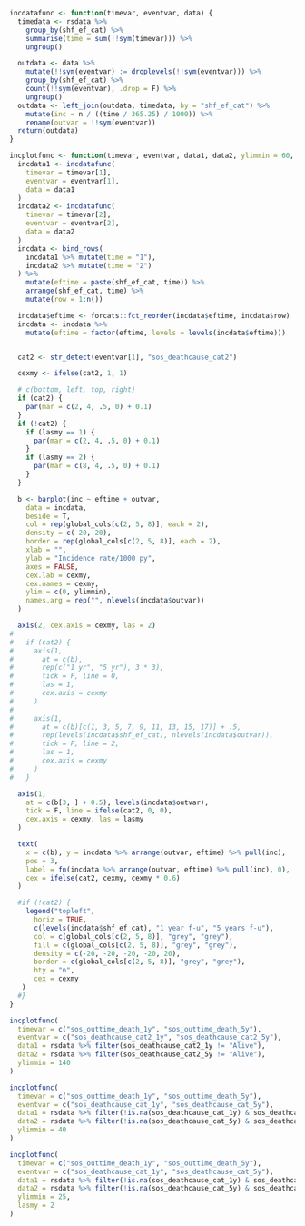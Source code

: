 ```r

incdatafunc <- function(timevar, eventvar, data) {
  timedata <- rsdata %>%
    group_by(shf_ef_cat) %>%
    summarise(time = sum(!!sym(timevar))) %>%
    ungroup()

  outdata <- data %>%
    mutate(!!sym(eventvar) := droplevels(!!sym(eventvar))) %>%
    group_by(shf_ef_cat) %>%
    count(!!sym(eventvar), .drop = F) %>%
    ungroup()
  outdata <- left_join(outdata, timedata, by = "shf_ef_cat") %>%
    mutate(inc = n / ((time / 365.25) / 1000)) %>%
    rename(outvar = !!sym(eventvar))
  return(outdata)
}

incplotfunc <- function(timevar, eventvar, data1, data2, ylimmin = 60, lasmy = 1) {
  incdata1 <- incdatafunc(
    timevar = timevar[1],
    eventvar = eventvar[1],
    data = data1
  )
  incdata2 <- incdatafunc(
    timevar = timevar[2],
    eventvar = eventvar[2],
    data = data2
  )
  incdata <- bind_rows(
    incdata1 %>% mutate(time = "1"),
    incdata2 %>% mutate(time = "2")
  ) %>%
    mutate(eftime = paste(shf_ef_cat, time)) %>%
    arrange(shf_ef_cat, time) %>%
    mutate(row = 1:n())

  incdata$eftime <- forcats::fct_reorder(incdata$eftime, incdata$row)
  incdata <- incdata %>%
    mutate(eftime = factor(eftime, levels = levels(incdata$eftime)))


  cat2 <- str_detect(eventvar[1], "sos_deathcause_cat2")

  cexmy <- ifelse(cat2, 1, 1)

  # c(bottom, left, top, right)
  if (cat2) {
    par(mar = c(2, 4, .5, 0) + 0.1)
  }
  if (!cat2) {
    if (lasmy == 1) {
      par(mar = c(2, 4, .5, 0) + 0.1)
    }
    if (lasmy == 2) {
      par(mar = c(8, 4, .5, 0) + 0.1)
    }
  }

  b <- barplot(inc ~ eftime + outvar,
    data = incdata,
    beside = T,
    col = rep(global_cols[c(2, 5, 8)], each = 2),
    density = c(-20, 20),
    border = rep(global_cols[c(2, 5, 8)], each = 2),
    xlab = "",
    ylab = "Incidence rate/1000 py",
    axes = FALSE,
    cex.lab = cexmy,
    cex.names = cexmy,
    ylim = c(0, ylimmin),
    names.arg = rep("", nlevels(incdata$outvar))
  )

  axis(2, cex.axis = cexmy, las = 2)
# 
#   if (cat2) {
#     axis(1,
#       at = c(b),
#       rep(c("1 yr", "5 yr"), 3 * 3),
#       tick = F, line = 0,
#       las = 1,
#       cex.axis = cexmy
#     )
# 
#     axis(1,
#       at = c(b)[c(1, 3, 5, 7, 9, 11, 13, 15, 17)] + .5,
#       rep(levels(incdata$shf_ef_cat), nlevels(incdata$outvar)),
#       tick = F, line = 2,
#       las = 1,
#       cex.axis = cexmy
#     )
#   }

  axis(1,
    at = c(b[3, ] + 0.5), levels(incdata$outvar),
    tick = F, line = ifelse(cat2, 0, 0),
    cex.axis = cexmy, las = lasmy
  )

  text(
    x = c(b), y = incdata %>% arrange(outvar, eftime) %>% pull(inc),
    pos = 3,
    label = fn(incdata %>% arrange(outvar, eftime) %>% pull(inc), 0),
    cex = ifelse(cat2, cexmy, cexmy * 0.6)
  )

  #if (!cat2) {
    legend("topleft",
      horiz = TRUE,
      c(levels(incdata$shf_ef_cat), "1 year f-u", "5 years f-u"),
      col = c(global_cols[c(2, 5, 8)], "grey", "grey"),
      fill = c(global_cols[c(2, 5, 8)], "grey", "grey"),
      density = c(-20, -20, -20, -20, 20),
      border = c(global_cols[c(2, 5, 8)], "grey", "grey"),
      bty = "n",
      cex = cexmy
   )
  #}
}
```

```r


incplotfunc(
  timevar = c("sos_outtime_death_1y", "sos_outtime_death_5y"),
  eventvar = c("sos_deathcause_cat2_1y", "sos_deathcause_cat2_5y"),
  data1 = rsdata %>% filter(sos_deathcause_cat2_1y != "Alive"),
  data2 = rsdata %>% filter(sos_deathcause_cat2_5y != "Alive"),
  ylimmin = 140
)
```

```r

incplotfunc(
  timevar = c("sos_outtime_death_1y", "sos_outtime_death_5y"),
  eventvar = c("sos_deathcause_cat_1y", "sos_deathcause_cat_5y"),
  data1 = rsdata %>% filter(!is.na(sos_deathcause_cat_1y) & sos_deathcause_cat2_1y == "CV"),
  data2 = rsdata %>% filter(!is.na(sos_deathcause_cat_5y) & sos_deathcause_cat2_5y == "CV"),
  ylimmin = 40
)
```

```r

incplotfunc(
  timevar = c("sos_outtime_death_1y", "sos_outtime_death_5y"),
  eventvar = c("sos_deathcause_cat_1y", "sos_deathcause_cat_5y"),
  data1 = rsdata %>% filter(!is.na(sos_deathcause_cat_1y) & sos_deathcause_cat2_1y == "Non-CV"),
  data2 = rsdata %>% filter(!is.na(sos_deathcause_cat_5y) & sos_deathcause_cat2_5y == "Non-CV"),
  ylimmin = 25,
  lasmy = 2
)
```
